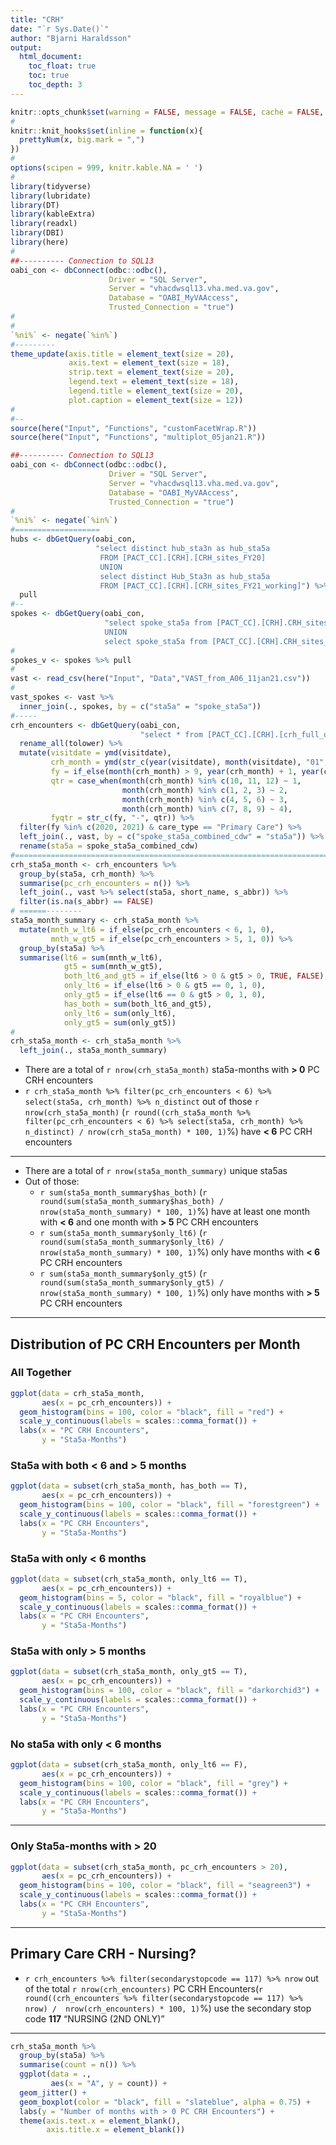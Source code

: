 ```yaml
---
title: "CRH"
date: "`r Sys.Date()`"
author: "Bjarni Haraldsson"
output: 
  html_document:
    toc_float: true
    toc: true
    toc_depth: 3
---
```


```r
knitr::opts_chunk$set(warning = FALSE, message = FALSE, cache = FALSE, echo = FALSE, fig.width = 14, fig.height = 14)
#
knitr::knit_hooks$set(inline = function(x){
  prettyNum(x, big.mark = ",")
})
#
options(scipen = 999, knitr.kable.NA = ' ')
#
library(tidyverse)
library(lubridate)
library(DT)
library(kableExtra)
library(readxl)
library(DBI)
library(here)
#
##---------- Connection to SQL13
oabi_con <- dbConnect(odbc::odbc(),
                      Driver = "SQL Server",
                      Server = "vhacdwsql13.vha.med.va.gov",
                      Database = "OABI_MyVAAccess",
                      Trusted_Connection = "true")
#
#
`%ni%` <- negate(`%in%`)
#---------
theme_update(axis.title = element_text(size = 20),
             axis.text = element_text(size = 18),
             strip.text = element_text(size = 20),
             legend.text = element_text(size = 18),
             legend.title = element_text(size = 20),
             plot.caption = element_text(size = 12))
#
#--
source(here("Input", "Functions", "customFacetWrap.R"))
source(here("Input", "Functions", "multiplot_05jan21.R"))
```

```r
##---------- Connection to SQL13
oabi_con <- dbConnect(odbc::odbc(),
                      Driver = "SQL Server",
                      Server = "vhacdwsql13.vha.med.va.gov",
                      Database = "OABI_MyVAAccess",
                      Trusted_Connection = "true")
#
`%ni%` <- negate(`%in%`)
#===================
hubs <- dbGetQuery(oabi_con,
                   "select distinct hub_sta3n as hub_sta5a
                    FROM [PACT_CC].[CRH].[CRH_sites_FY20]
                    UNION 
                    select distinct Hub_Sta3n as hub_sta5a
                    FROM [PACT_CC].[CRH].[CRH_sites_FY21_working]") %>%
  pull
#--
spokes <- dbGetQuery(oabi_con,
                     "select spoke_sta5a from [PACT_CC].[CRH].CRH_sites_fy20_working
                     UNION
                     select spoke_sta5a from [PACT_CC].[CRH].CRH_sites_fy21_working")
#
spokes_v <- spokes %>% pull
#
vast <- read_csv(here("Input", "Data","VAST_from_A06_11jan21.csv"))
#
vast_spokes <- vast %>%
  inner_join(., spokes, by = c("sta5a" = "spoke_sta5a"))
#-----
crh_encounters <- dbGetQuery(oabi_con,
                             "select * from [PACT_CC].[CRH].[crh_full_utilization_final_fy20_21]") %>%
  rename_all(tolower) %>%
  mutate(visitdate = ymd(visitdate),
         crh_month = ymd(str_c(year(visitdate), month(visitdate), "01", sep = "-")),
         fy = if_else(month(crh_month) > 9, year(crh_month) + 1, year(crh_month)),
         qtr = case_when(month(crh_month) %in% c(10, 11, 12) ~ 1,
                         month(crh_month) %in% c(1, 2, 3) ~ 2,
                         month(crh_month) %in% c(4, 5, 6) ~ 3,
                         month(crh_month) %in% c(7, 8, 9) ~ 4),
         fyqtr = str_c(fy, "-", qtr)) %>%
  filter(fy %in% c(2020, 2021) & care_type == "Primary Care") %>%
  left_join(., vast, by = c("spoke_sta5a_combined_cdw" = "sta5a")) %>%
  rename(sta5a = spoke_sta5a_combined_cdw)
#====================================================================================
crh_sta5a_month <- crh_encounters %>%
  group_by(sta5a, crh_month) %>%
  summarise(pc_crh_encounters = n()) %>%
  left_join(., vast %>% select(sta5a, short_name, s_abbr)) %>%
  filter(is.na(s_abbr) == FALSE)
# ======--------
sta5a_month_summary <- crh_sta5a_month %>%
  mutate(mnth_w_lt6 = if_else(pc_crh_encounters < 6, 1, 0),
         mnth_w_gt5 = if_else(pc_crh_encounters > 5, 1, 0)) %>%
  group_by(sta5a) %>%
  summarise(lt6 = sum(mnth_w_lt6),
            gt5 = sum(mnth_w_gt5),
            both_lt6_and_gt5 = if_else(lt6 > 0 & gt5 > 0, TRUE, FALSE),
            only_lt6 = if_else(lt6 > 0 & gt5 == 0, 1, 0),
            only_gt5 = if_else(lt6 == 0 & gt5 > 0, 1, 0),
            has_both = sum(both_lt6_and_gt5),
            only_lt6 = sum(only_lt6),
            only_gt5 = sum(only_gt5))
#  
crh_sta5a_month <- crh_sta5a_month %>%
  left_join(., sta5a_month_summary)
```

* There are a total of `r nrow(crh_sta5a_month)` sta5a-months with __> 0__ PC CRH encounters
* `r crh_sta5a_month %>% filter(pc_crh_encounters < 6) %>% select(sta5a, crh_month) %>% n_distinct` out of those `r nrow(crh_sta5a_month)` (`r round((crh_sta5a_month %>% filter(pc_crh_encounters < 6) %>% select(sta5a, crh_month) %>% n_distinct) / nrow(crh_sta5a_month) * 100, 1)`%) have __< 6__ PC CRH encounters


---

* There are a total of `r nrow(sta5a_month_summary)` unique sta5as
* Out of those:
    + `r sum(sta5a_month_summary$has_both)` (`r round(sum(sta5a_month_summary$has_both) / nrow(sta5a_month_summary) * 100, 1)`%) have at least one month with __< 6__ and one month with __> 5__ PC CRH encounters
    + `r sum(sta5a_month_summary$only_lt6)` (`r round(sum(sta5a_month_summary$only_lt6) / nrow(sta5a_month_summary) * 100, 1)`%) only have months with __< 6__ PC CRH encounters
    + `r sum(sta5a_month_summary$only_gt5)` (`r round(sum(sta5a_month_summary$only_gt5) / nrow(sta5a_month_summary) * 100, 1)`%) only have months with __> 5__ PC CRH encounters
    
---

## Distribution of PC CRH Encounters per Month  
### All Together  

```r
ggplot(data = crh_sta5a_month,
       aes(x = pc_crh_encounters)) +
  geom_histogram(bins = 100, color = "black", fill = "red") +
  scale_y_continuous(labels = scales::comma_format()) +
  labs(x = "PC CRH Encounters",
       y = "Sta5a-Months")
```

### Sta5a with both < 6 and > 5 months   
```r
ggplot(data = subset(crh_sta5a_month, has_both == T),
       aes(x = pc_crh_encounters)) +
  geom_histogram(bins = 100, color = "black", fill = "forestgreen") +
  scale_y_continuous(labels = scales::comma_format()) +
  labs(x = "PC CRH Encounters",
       y = "Sta5a-Months")
```

### Sta5a with only < 6 months     
```r
ggplot(data = subset(crh_sta5a_month, only_lt6 == T),
       aes(x = pc_crh_encounters)) +
  geom_histogram(bins = 5, color = "black", fill = "royalblue") +
  scale_y_continuous(labels = scales::comma_format()) +
  labs(x = "PC CRH Encounters",
       y = "Sta5a-Months")
```

### Sta5a with only > 5 months      
```r
ggplot(data = subset(crh_sta5a_month, only_gt5 == T),
       aes(x = pc_crh_encounters)) +
  geom_histogram(bins = 100, color = "black", fill = "darkorchid3") +
  scale_y_continuous(labels = scales::comma_format()) +
  labs(x = "PC CRH Encounters",
       y = "Sta5a-Months")
```

### No sta5a with only < 6 months      
```r
ggplot(data = subset(crh_sta5a_month, only_lt6 == F),
       aes(x = pc_crh_encounters)) +
  geom_histogram(bins = 100, color = "black", fill = "grey") +
  scale_y_continuous(labels = scales::comma_format()) +
  labs(x = "PC CRH Encounters",
       y = "Sta5a-Months")
```

---

### Only Sta5a-months with > 20        
```r
ggplot(data = subset(crh_sta5a_month, pc_crh_encounters > 20),
       aes(x = pc_crh_encounters)) +
  geom_histogram(bins = 100, color = "black", fill = "seagreen3") +
  scale_y_continuous(labels = scales::comma_format()) +
  labs(x = "PC CRH Encounters",
       y = "Sta5a-Months")
```  

---

## Primary Care CRH - Nursing?  
* `r crh_encounters %>% filter(secondarystopcode == 117) %>% nrow` out of the total `r nrow(crh_encounters)` PC CRH Encounters(`r round((crh_encounters %>% filter(secondarystopcode == 117) %>% nrow) /  nrow(crh_encounters) * 100, 1)`%) use the secondary stop code __117__ "NURSING (2ND ONLY)"  

---

```r
crh_sta5a_month %>%
  group_by(sta5a) %>%
  summarise(count = n()) %>%
  ggplot(data = .,
         aes(x = "A", y = count)) +
  geom_jitter() +
  geom_boxplot(color = "black", fill = "slateblue", alpha = 0.75) +
  labs(y = "Number of months with > 0 PC CRH Encounters") +
  theme(axis.text.x = element_blank(),
        axis.title.x = element_blank())
```